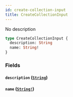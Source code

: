 ```yaml
---
id: create-collection-input
title: CreateCollectionInput
---
```


No description

```graphql
type CreateCollectionInput {
  description: String
  name: String!
}
```

### Fields

#### `description` ([`String`](/graphql/scalars/string))

#### `name` ([`String!`](/graphql/scalars/string))
